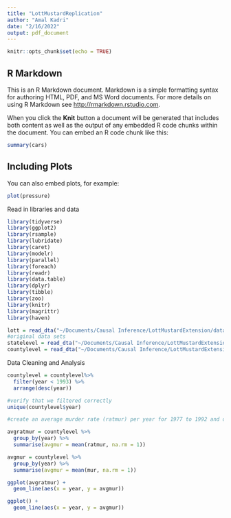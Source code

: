 ```yaml
---
title: "LottMustardReplication"
author: "Amal Kadri"
date: "2/16/2022"
output: pdf_document
---
```


```r
knitr::opts_chunk$set(echo = TRUE)
```

## R Markdown

This is an R Markdown document. Markdown is a simple formatting syntax for authoring HTML, PDF, and MS Word documents. For more details on using R Markdown see <http://rmarkdown.rstudio.com>.

When you click the **Knit** button a document will be generated that includes both content as well as the output of any embedded R code chunks within the document. You can embed an R code chunk like this:

```r
summary(cars)
```

## Including Plots

You can also embed plots, for example:

```r
plot(pressure)
```

Read in libraries and data
```r
library(tidyverse)
library(ggplot2)
library(rsample)
library(lubridate)
library(caret)
library(modelr)
library(parallel)
library(foreach)
library(readr)
library(data.table)
library(dplyr)
library(tibble)
library(zoo)
library(knitr)
library(magrittr)
library(haven)

lott = read_dta("~/Documents/Causal Inference/LottMustardExtension/data/Lott_Dataset.dta") #the lott data
#original data sets
statelevel = read_dta("~/Documents/Causal Inference/LottMustardExtension/data/UpdatedStateLevelData-2010.dta") 
countylevel = read_dta("~/Documents/Causal Inference/LottMustardExtension/data/UpdatedCountyCrimeData-2010.dta")
```

Data Cleaning and Analysis
```r
countylevel = countylevel%>%
  filter(year < 1993) %>%
  arrange(desc(year))

#verify that we filtered correctly
unique(countylevel$year)

#create an average murder rate (ratmur) per year for 1977 to 1992 and draw it in a time series using ggplot

avgratmur = countylevel %>%
  group_by(year) %>%
  summarise(avgmur = mean(ratmur, na.rm = 1))

avgmur = countylevel %>%
  group_by(year) %>%
  summarise(avgmur = mean(mur, na.rm = 1))

ggplot(avgratmur) +
  geom_line(aes(x = year, y = avgmur))

ggplot() +
  geom_line(aes(x = year, y = avgmur))
```

